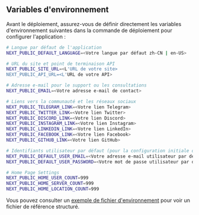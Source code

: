 ## Variables d'environnement

Avant le déploiement, assurez-vous de définir directement les variables d'environnement suivantes dans la commande de déploiement pour configurer l'application :

```bash
# Langue par défaut de l'application
NEXT_PUBLIC_DEFAULT_LANGUAGE=<Votre langue par défaut zh-CN | en-US>

# URL du site et point de terminaison API
NEXT_PUBLIC_SITE_URL=<L'URL de votre site>
NEXT_PUBLIC_API_URL=<L'URL de votre API>

# Adresse e-mail pour le support ou les consultations
NEXT_PUBLIC_EMAIL=<Votre adresse e-mail de contact>

# Liens vers la communauté et les réseaux sociaux
NEXT_PUBLIC_TELEGRAM_LINK=<Votre lien Telegram>
NEXT_PUBLIC_TWITTER_LINK=<Votre lien Twitter>
NEXT_PUBLIC_DISCORD_LINK=<Votre lien Discord>
NEXT_PUBLIC_INSTAGRAM_LINK=<Votre lien Instagram>
NEXT_PUBLIC_LINKEDIN_LINK=<Votre lien LinkedIn>
NEXT_PUBLIC_FACEBOOK_LINK=<Votre lien Facebook>
NEXT_PUBLIC_GITHUB_LINK=<Votre lien GitHub>

# Identifiants utilisateur par défaut (pour la configuration initiale ou des tests)
NEXT_PUBLIC_DEFAULT_USER_EMAIL=<Votre adresse e-mail utilisateur par défaut>
NEXT_PUBLIC_DEFAULT_USER_PASSWORD=<Votre mot de passe utilisateur par défaut>

# Home Page Settings
NEXT_PUBLIC_HOME_USER_COUNT=999
NEXT_PUBLIC_HOME_SERVER_COUNT=999
NEXT_PUBLIC_HOME_LOCATION_COUNT=999
```

Vous pouvez consulter un [exemple de fichier d'environnement](https://github.com/perfect-panel/ppanel-web/blob/main/apps/user/.env.template) pour voir un fichier de référence structuré.



<Giscus />
